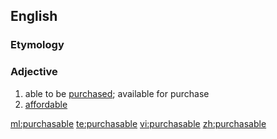 ==English==

===Etymology===
{{suffix|purchase|able}}

===Adjective===
{{en-adj}}

# able to be [[purchase]]d; available for purchase
# [[affordable]]

[[ml:purchasable]]
[[te:purchasable]]
[[vi:purchasable]]
[[zh:purchasable]]